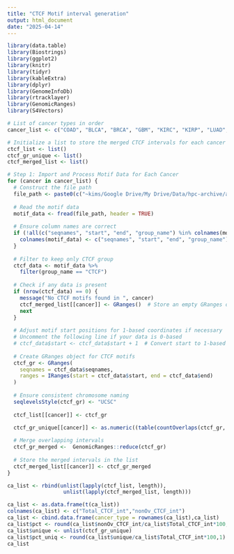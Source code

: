 ```yaml
---
title: "CTCF Motif interval generation"
output: html_document
date: "2025-04-14"
---
```



```r
library(data.table)
library(Biostrings)
library(ggplot2)
library(knitr)
library(tidyr)
library(kableExtra)
library(dplyr)
library(GenomeInfoDb)
library(rtracklayer)
library(GenomicRanges)
library(S4Vectors)
```


```r
# List of cancer types in order
cancer_list <- c("COAD", "BLCA", "BRCA", "GBM", "KIRC", "KIRP", "LUAD", "SKCM")

# Initialize a list to store the merged CTCF intervals for each cancer
ctcf_list <- list()
ctcf_gr_unique <- list()
ctcf_merged_list <- list()

# Step 1: Import and Process Motif Data for Each Cancer
for (cancer in cancer_list) {
  # Construct the file path
  file_path <- paste0(c("~kims/Google Drive/My Drive/Data/hpc-archive/annotations/Cancer_cleaned_Cancer_peakset/"), cancer, "_cleaned_motifs.csv")
  
  # Read the motif data
  motif_data <- fread(file_path, header = TRUE)
  
  # Ensure column names are correct
  if (!all(c("seqnames", "start", "end", "group_name") %in% colnames(motif_data))) {
    colnames(motif_data) <- c("seqnames", "start", "end", "group_name")
  }
  
  # Filter to keep only CTCF group
  ctcf_data <- motif_data %>%
    filter(group_name == "CTCF")
  
  # Check if any data is present
  if (nrow(ctcf_data) == 0) {
    message("No CTCF motifs found in ", cancer)
    ctcf_merged_list[[cancer]] <- GRanges()  # Store an empty GRanges object
    next
  }
  
  # Adjust motif start positions for 1-based coordinates if necessary
  # Uncomment the following line if your data is 0-based
  # ctcf_data$start <- ctcf_data$start + 1  # Convert start to 1-based coordinates
  
  # Create GRanges object for CTCF motifs
  ctcf_gr <- GRanges(
    seqnames = ctcf_data$seqnames,
    ranges = IRanges(start = ctcf_data$start, end = ctcf_data$end)
  )
  
  # Ensure consistent chromosome naming
  seqlevelsStyle(ctcf_gr) <- "UCSC"
  
  ctcf_list[[cancer]] <- ctcf_gr
  
  ctcf_gr_unique[[cancer]] <- as.numeric((table(countOverlaps(ctcf_gr, ctcf_gr))[1]))

  # Merge overlapping intervals
  ctcf_gr_merged <-  GenomicRanges::reduce(ctcf_gr)
  
  # Store the merged intervals in the list
  ctcf_merged_list[[cancer]] <- ctcf_gr_merged
}
```

```r
ca_list <- rbind(unlist(lapply(ctcf_list, length)),
                  unlist(lapply(ctcf_merged_list, length)))

ca_list <- as.data.frame(t(ca_list))
colnames(ca_list) <- c("Total_CTCF_int","nonOv_CTCF_int")
ca_list <- cbind.data.frame(cancer_type = rownames(ca_list),ca_list)
ca_list$pct <- round(ca_list$nonOv_CTCF_int/ca_list$Total_CTCF_int*100,1)
ca_list$unique <- unlist(ctcf_gr_unique)
ca_list$pct_uniq <- round(ca_list$unique/ca_list$Total_CTCF_int*100,1)
ca_list
```

